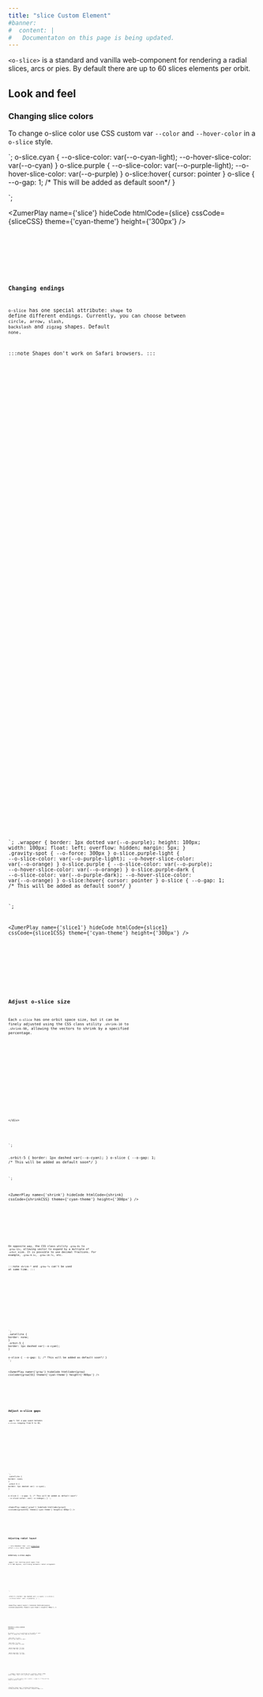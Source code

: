 ```yaml
---
title: "slice Custom Element"
#banner: 
#  content: |
#   Documentaton on this page is being updated.
---
```



`<o-slice>` is a standard and vanilla web-component for rendering a radial slices, arcs or pies. By default there are up to 60 slices elements per orbit. 

## Look and feel


### Changing slice colors
To change o-slice color use CSS custom var `--color` and `--hover-color` in a `o-slice` style.

<div class="bigbang">
  <div class="gravity-spot">
    <div class="orbit-5">
      <o-slice class="cyan"></o-slice>
      <o-slice class="purple"></o-slice>
      <o-slice class="cyan"></o-slice>
      <o-slice class="purple"></o-slice>
      <o-slice class="cyan"></o-slice>
      <o-slice class="purple"></o-slice>
      <o-slice class="cyan"></o-slice>
      <o-slice class="purple"></o-slice>
      <o-slice class="cyan"></o-slice>
      <o-slice class="purple"></o-slice>
      <o-slice class="cyan"></o-slice>
      <o-slice class="purple"></o-slice>
    </div>
  </div>
</div>
`;
o-slice.cyan {
--o-slice-color: var(--o-cyan-light);
--o-hover-slice-color: var(--o-cyan)
}
o-slice.purple {
--o-slice-color: var(--o-purple-light);
--o-hover-slice-color: var(--o-purple)
}
o-slice:hover{
cursor: pointer
}
o-slice {
--o-gap: 1; /* This will be added as default soon*/
}

`;

<ZumerPlay name={'slice'} hideCode htmlCode={slice} cssCode={sliceCSS} theme={'cyan-theme'} height={'300px'} />

<Tabs>
  <TabItem label="HTML" icon="seti:html">
    <Code code={slice} lang="html" />
  </TabItem>
  <TabItem label="CSS" icon="seti:css">
    <Code wrap code={sliceCSS} lang="css" />
  </TabItem>
</Tabs>

### Changing endings

`o-slice` has one special attribute: `shape` to define different endings. Currently, you can choose between `circle`, `arrow`, `slash`, `backslash` and `zigzag` shapes. Default `none`. 

:::note
Shapes don't work on Safari browsers.
:::


<div class="wrapper">
  <div class="bigbang">
    <div class="gravity-spot">
      <div class="orbit-3">
        <o-slice class="grow-1x purple-light" shape="circle"></o-slice>
        <o-slice class="grow-1x purple" shape="circle"></o-slice>
        <o-slice class="grow-1x purple-dark" shape="circle"></o-slice>
      </div>
    </div>
  </div>
</div>
<div class="wrapper">
  <div class="bigbang">
    <div class="gravity-spot">
      <div class="orbit-3">
        <o-slice class="grow-1x purple-light" shape="arrow"></o-slice>
        <o-slice class="grow-1x purple" shape="arrow"></o-slice>
        <o-slice class="grow-1x purple-dark" shape="arrow"></o-slice>
      </div>
    </div>
  </div>
</div>
<div class="wrapper">
  <div class="bigbang">
    <div class="gravity-spot">
      <div class="orbit-3">
        <o-slice class="grow-1x purple-light" shape="zigzag"></o-slice>
        <o-slice class="grow-1x purple" shape="zigzag"></o-slice>
        <o-slice class="grow-1x purple-dark" shape="zigzag"></o-slice>
      </div>
    </div>
  </div>
</div>
<div class="wrapper">
  <div class="bigbang">
    <div class="gravity-spot">
      <div class="orbit-3">
        <o-slice class="grow-1x purple-light" shape="slash"></o-slice>
        <o-slice class="grow-1x purple" shape="slash"></o-slice>
        <o-slice class="grow-1x purple-dark" shape="slash"></o-slice>
      </div>
    </div>
  </div>
</div>
<div class="wrapper">
  <div class="bigbang">
    <div class="gravity-spot">
      <div class="orbit-3">
        <o-slice class="grow-1x purple-light" shape="backslash"></o-slice>
        <o-slice class="grow-1x purple" shape="backslash"></o-slice>
        <o-slice class="grow-1x purple-dark" shape="backslash"></o-slice>
      </div>
    </div>
  </div>
</div>

`;
.wrapper {
border: 1px dotted var(--o-purple);
height: 100px;
width: 100px;
float: left;
overflow: hidden;
margin: 5px;
}
.gravity-spot {
--o-force: 300px
}
o-slice.purple-light {
--o-slice-color: var(--o-purple-light);
--o-hover-slice-color: var(--o-orange)
}
o-slice.purple {
--o-slice-color: var(--o-purple);
--o-hover-slice-color: var(--o-orange)
}
o-slice.purple-dark {
--o-slice-color: var(--o-purple-dark);
--o-hover-slice-color: var(--o-orange)
}
o-slice:hover{
cursor: pointer
}
o-slice {
--o-gap: 1; /* This will be added as default soon*/
}

`;

<ZumerPlay name={'slice1'} hideCode htmlCode={slice1} cssCode={slice1CSS} theme={'cyan-theme'} height={'300px'} />

<Tabs>
  <TabItem label="HTML" icon="seti:html">
    <Code code={slice1} lang="html" />
  </TabItem>
  <TabItem label="CSS" icon="seti:css">
    <Code wrap code={slice1CSS} lang="css" />
  </TabItem>
</Tabs>


## Adjust o-slice size

Each `o-slice` has one orbit space size, but it can be finely adjusted using the CSS class utility `.shrink-10` to `.shrink-90`, allowing the vectors to shrink by a specified percentage. 


<div class="bigbang">
  <div class="gravity-spot">
    <div class="orbit-5">
      <o-slice style="--o-slice-color: var(--o-red)"></o-slice>
      <o-slice class="shrink-90" style="--o-slice-color: var(--o-orange)"></o-slice>
      <o-slice class="shrink-80" style="--o-slice-color: var(--o-yellow)"></o-slice>
      <o-slice class="shrink-70" style="--o-slice-color: var(--o-color)"></o-slice>
      <o-slice class="shrink-60" style="--o-slice-color: var(--o-green)"></o-slice>
      <o-slice class="shrink-50" style="--o-slice-color: var(--o-cyan)"></o-slice>
      <o-slice class="shrink-40" style="--o-slice-color: var(--o-blue)"></o-slice>
      <o-slice class="shrink-30" style="--o-slice-color: var(--o-indigo)"></o-slice>
      <o-slice class="shrink-20" style="--o-slice-color: var(--o-purple)"></o-slice>
      <o-slice class="shrink-10" style="--o-slice-color: var(--o-pink)"></o-slice>
      
    </div>
  </div>
</div>
`;

.orbit-5 {
border: 1px dashed var(--o-cyan);
}
o-slice {
--o-gap: 1; /* This will be added as default soon*/
}

`;

<ZumerPlay name={'shrink'} hideCode htmlCode={shrink} cssCode={shrinkCSS} theme={'cyan-theme'} height={'300px'} />

<Tabs>
  <TabItem label="HTML" icon="seti:html">
    <Code code={shrink} lang="html" />
  </TabItem>
  <TabItem label="CSS" icon="seti:css">
    <Code code={shrinkCSS} lang="css" />
  </TabItem>
</Tabs>

On opposite way, the CSS class utility `.grow-0x` to `.grow-12x`, allowing vector to expand by a multiple of `.orbit` size. It is possible to use decimal fractions. For example,  `.grow-0.1x`,  `.grow-10.7x`, etc.

:::note
`shrink-*` and `.grow-*x` can't be used at same time.
:::


<div class="bigbang">
  <div class="gravity-spot">
    <div class="orbit-4">
      <o-slice class="grow-0.2x" style="--o-slice-color: var(--o-red)"></o-slice>
      <o-slice class="grow-0.4x" style="--o-slice-color: var(--o-orange)"></o-slice>
      <o-slice class="grow-0.6x" style="--o-slice-color: var(--o-yellow)"></o-slice>
      <o-slice class="grow-1.2X" style="--o-slice-color: var(--o-green)"></o-slice>
      <o-slice class="grow-2x" style="--o-slice-color: var(--o-cyan)"></o-slice>
      <o-slice class="grow-2.5x" style="--o-slice-color: var(--o-blue)"></o-slice>
      <o-slice class="grow-3x" style="--o-slice-color: var(--o-indigo)"></o-slice>
      <o-slice class="grow-4x" style="--o-slice-color: var(--o-purple)"></o-slice>
    </div>
  </div>
</div>
`;
.satellite {
border: none;
}
.orbit-5 {
border: 1px dashed var(--o-cyan);
}

o-slice {
--o-gap: 1; /* This will be added as default soon*/
}
`;

<ZumerPlay name={'grow'} hideCode htmlCode={grow} cssCode={growCSS} theme={'cyan-theme'} height={'400px'} />

<Tabs>
  <TabItem label="HTML" icon="seti:html">
    <Code code={grow} lang="html" />
  </TabItem>
  <TabItem label="CSS" icon="seti:css">
    <Code code={growCSS} lang="css" />
  </TabItem>
</Tabs>

## Adjust o-slice gaps
**`.gap-*`:** Set a gap space between `o-slices` ranging from 0 to 30, 


<div class="bigbang">
  <div class="gravity-spot">
    <div class="orbit-4">
      <o-slice class="gap-0"></o-slice>
      <o-slice class="gap-2"></o-slice>
      <o-slice class="gap-3"></o-slice>
      <o-slice class="gap-4"></o-slice>
      <o-slice class="gap-5"></o-slice>
      <o-slice class="gap-6"></o-slice>
      <o-slice class="gap-7"></o-slice>
      <o-slice class="gap-30"></o-slice>
    </div>
  </div>
</div>
`;
.satellite {
border: none;
}
.orbit-5 {
border: 1px dashed var(--o-cyan);
}

o-slice {
--o-gap: 1; /* This will be added as default soon*/
--o-slice-color: var(--o-indigo);
}
`;

<ZumerPlay name={'grow1'} hideCode htmlCode={grow1} cssCode={grow1CSS} theme={'cyan-theme'} height={'400px'} />

<Tabs>
  <TabItem label="HTML" icon="seti:html">
    <Code code={grow1} lang="html" />
  </TabItem>
  <TabItem label="CSS" icon="seti:css">
    <Code code={grow1CSS} lang="css" />
  </TabItem>
</Tabs>

## Adjusting radial layout

:::note
Remember that `.orbit` [properties](/orbit-docs/elements/orbit/#distribution-of-orbit-children-elements) affect `o-slice` radial layout. 
:::

### Arbitrary o-slice angle.

**`.angle-*`:** Set starting point angle from 0 to 360 degrees, overrriding automatic radial arragement.

<div class="bigbang">
  <div class="gravity-spot">
    <div class="orbit-5 range-90">
      <o-slice class=" angle-115"></o-slice>
    </div>
  </div>
</div>
`;

.orbit-5 {
border: 1px dashed var(--o-cyan);
}
o-slice {
--o-slice-color: var(--o-purple);
}
`;

<ZumerPlay name={'angle'} hideCode htmlCode={angle} cssCode={angleCSS} theme={'cyan-theme'} height={'300px'} />

<Tabs>
  <TabItem label="HTML" icon="seti:html">
    <Code code={angle} lang="html" />
  </TabItem>
  <TabItem label="CSS" icon="seti:css">
    <Code code={angleCSS} lang="css" />
  </TabItem>
</Tabs>

### Relative o-slice orbital position

By default, `o-slice` is positioned in the middle of orbit path. To change that, there some CSS utilities:

**`.inner-orbit`:** To place an`o-slice` just below its orbit.

**`.outer-orbit`:** To place `o-slice` just above its orbit.

**`.quarter-inner-orbit`:** To place `o-slice` a 25% into its orbit.

**`.quarter-outer-orbit`:** To place `o-slice` a 25% outer its orbit.


  <div class="bigbang">
    <div class="gravity-spot">
      <div class="orbit-3">
        <o-slice class="outer-orbit "></o-slice>
        <o-slice class="quarter-outer-orbit"></o-slice>
        <o-slice class="quarter-inner-orbit"></o-slice>
        <o-slice class="inner-orbit"></o-slice>
      </div>
     
  </div>

`;
.wrapper {
border: 1px dotted var(--o-purple);
height: 250px;
width: 250px;
float: left;
overflow: hidden;
margin: 5px;
}

o-slice {
--o-slice-color: var(--o-pink);
--o-gap: 1; /* This will be added as default soon*/
}



`;

<ZumerPlay name={'inner'} hideCode htmlCode={inner} cssCode={innerCSS} theme={'cyan-theme'} height={'300px'} />

<Tabs>
  <TabItem label="HTML" icon="seti:html">
    <Code code={inner} lang="html" />
  </TabItem>
  <TabItem label="CSS" icon="seti:css">
    <Code code={innerCSS} lang="css" />
  </TabItem>
</Tabs>

